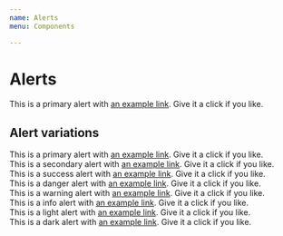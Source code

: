 ```yaml
---
name: Alerts
menu: Components

---
```


# Alerts
<Playground>
<div class="alert alert-danger" role="alert">
  This is a primary alert with <a href="#" class="alert-link">an example link</a>. Give it a click if you like.
</div>
</Playground>



## Alert variations
<Playground>
<div class="alert alert-primary" role="alert">
  This is a primary alert with <a href="#" class="alert-link">an example link</a>. Give it a click if you like.
</div>
<div class="alert alert-secondary" role="alert">
  This is a secondary alert with <a href="#" class="alert-link">an example link</a>. Give it a click if you like.
</div>
<div class="alert alert-success" role="alert">
  This is a success alert with <a href="#" class="alert-link">an example link</a>. Give it a click if you like.
</div>
<div class="alert alert-danger" role="alert">
  This is a danger alert with <a href="#" class="alert-link">an example link</a>. Give it a click if you like.
</div>
<div class="alert alert-warning" role="alert">
  This is a warning alert with <a href="#" class="alert-link">an example link</a>. Give it a click if you like.
</div>
<div class="alert alert-info" role="alert">
  This is a info alert with <a href="#" class="alert-link">an example link</a>. Give it a click if you like.
</div>
<div class="alert alert-light" role="alert">
  This is a light alert with <a href="#" class="alert-link">an example link</a>. Give it a click if you like.
</div>
<div class="alert alert-dark" role="alert">
  This is a dark alert with <a href="#" class="alert-link">an example link</a>. Give it a click if you like.
</div>
</Playground>
